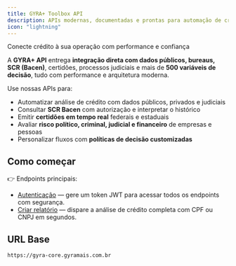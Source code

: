 ```yaml
---
title: GYRA+ Toolbox API
description: APIs modernas, documentadas e prontas para automação de crédito e integração com dados públicos, SCR Bacen, bureaus e muito mais.
icon: "lightning"
---
```


Conecte crédito à sua operação com performance e confiança

A **GYRA+ API** entrega **integração direta com dados públicos, bureaus, SCR (Bacen)**, certidões, processos judiciais e mais de **500 variáveis de decisão**, tudo com performance e arquitetura moderna.

Use nossas APIs para:

- Automatizar análise de crédito com dados públicos, privados e judiciais  
- Consultar **SCR Bacen** com autorização e interpretar o histórico  
- Emitir **certidões em tempo real** federais e estaduais  
- Avaliar **risco político, criminal, judicial e financeiro** de empresas e pessoas  
- Personalizar fluxos com **políticas de decisão customizadas**

## Como começar

👉 Endpoints principais:

- [Autenticação](/api-reference/auth/post-authauthenticate) — gere um token JWT para acessar todos os endpoints com segurança.  
- [Criar relatório](/api-reference/report/post-report) — dispare a análise de crédito completa com CPF ou CNPJ em segundos.  

## URL Base

```txt
https://gyra-core.gyramais.com.br